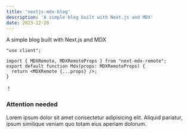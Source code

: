 ```yaml
---
title: 'nextjs-mdx-blog'
description: 'A simple blog built with Next.js and MDX'
date: 2023-12-20
---
```


A simple blog built with Next.js and MDX

```tsx
"use client";

import { MDXRemote, MDXRemoteProps } from "next-mdx-remote";
export default function Mdx(props: MDXRemoteProps) {
  return <MDXRemote {...props} />;
}
```

<div className="rounded-md bg-yellow-50 p-4">
  <div className="flex">
    <div className="flex-shrink-0">
      ！
    </div>
    <div className="ml-3">
      <h3 className="text-sm font-medium text-yellow-800">Attention needed</h3>
      <div className="mt-2 text-sm text-yellow-700">
        <div>
          Lorem ipsum dolor sit amet consectetur adipisicing elit. Aliquid pariatur, ipsum similique veniam quo
          totam eius aperiam dolorum.
        </div>
      </div>
    </div>
  </div>
</div>

<CustomComponent />
